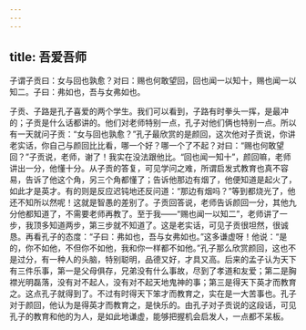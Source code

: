 ```yaml
---
---
---
```

title: 吾爱吾师
---




子谓子贡曰：女与回也孰愈？对曰：赐也何敢望回，回也闻一以知十，赐也闻一以知二。子曰：弗如也，吾与女弗如也。

子贡、子路是孔子喜爱的两个学生。我们可以看到，子路有时拳头一挥，是最冲的；子贡是什么话都讲的。他们对老师特别一点，孔子对他们俩也特别一点。所以有一天就问子贡：“女与回也孰愈？”孔子最欣赏的是颜回，这次他对子贡说，你讲老实话，你自己与颜回比比看，哪一个好？哪一个了不起？对曰：“赐也何敢望回？”子贡说，老师，谢了！我实在没法跟他比。“回也闻一知十”，颜回嘛，老师讲出一分，他懂十分。从子贡的答复，可见学问之难，所谓启发式教育也真不容易，告诉了他这个角，另三个角都懂了；告诉他那边有烟了，他便知道是起火了，如此才是英才。有的则是反应迟钝地还反问道：“那边有烟吗？”等到都烧光了，他还不知所以然呢！这就是智愚的差别了。子贡回答说，老师告诉颜回一分，其他九分他都知道了，不需要老师再教了。至于我——“赐也闻一以知二”，老师讲了一步，我顶多知道两步，第三步就不知道了。这是老实话，可见子贡很坦然，很诚恳。再看孔子的态度：“子曰：弗如也，吾与女弗如也。”这多谦虚呀！他说：“是的，你不如他，不但你不如他，我和你一样都不如他。”孔子那么欣赏颜回，这也不是过分，有一种人的头脑，特别聪明，品德又好，才具又高。后来的孟子认为天下有三件乐事，第一是父母俱存，兄弟没有什么事故，尽到了孝道和友爱；第二是胸襟光明磊落，没有对不起人，没有对不起天地鬼神的事；第三是得天下英才而教育之。这点孔子就得到了。不过有时得天下笨才而教育之，实在是一大苦事也。孔子对于颜回，他认为是得英才而教育之，是快乐的。由孔子对子贡说的这段话，可见孔子的教育和他的为人，是如此地谦虚，能够把握机会启发人，一点都不呆板。